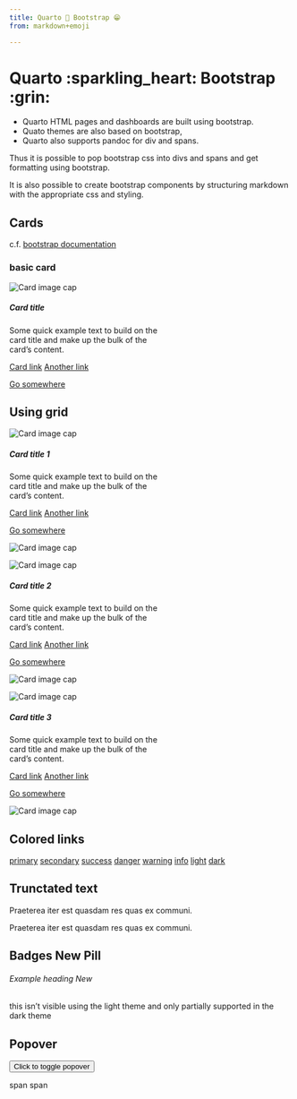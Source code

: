 ```yaml
---
title: Quarto 💖 Bootstrap 😁
from: markdown+emoji

---
```


# Quarto :sparkling_heart: Bootstrap :grin:

- Quarto HTML pages and dashboards are built using bootstrap.
- Quato themes are also based on bootstrap,
- Quarto also supports pandoc for div and spans.

Thus it is possible to pop bootstrap css into divs and spans and get formatting using bootstrap.

It is also possible to create bootstrap components by structuring markdown with the appropriate css and styling.





## Cards

c.f. [bootstrap documentation](https://getbootstrap.com/docs/4.0/components/card/)

### basic card



::: {.card style="width: 18rem"}

![](card-image.svg){.card-img-top alt="Card image cap"}

:::: {.card-body}

##### Card title {.card-title}

[Some quick example text to build on the card title and make up the bulk of the card's content.]{.card-text}

[Card link](#){.card-link}
[Another link](#){.card-link}


[Go somewhere](){.btn .btn-primary}

::::

:::

## Using grid

::: {.card-group }

::::: {.card style="width: 18rem"}

![](card-image.svg){.card-img-top alt="Card image cap"}

:::::: {.card-body}

##### Card title 1 {.card-title}

[Some quick example text to build on the card title and make up the bulk of the card's content.]{.card-text}

[Card link](#){.card-link} [Another link](#){.card-link}

[Go somewhere](){.btn .btn-primary}

::::::

![](card-image.svg){.card-img-bottom alt="Card image cap"}

:::::

::::: {.card style="width: 18rem"}

![](card-image.svg){.card-img-top alt="Card image cap"}

:::::: {.card-body}

##### Card title 2{.card-title}

[Some quick example text to build on the card title and make up the bulk of the card's content.]{.card-text}

[Card link](#){.card-link} [Another link](#){.card-link}

[Go somewhere](){.btn .btn-primary}

::::::

![](card-image.svg){.card-img-bottom alt="Card image cap"}

:::::

::::: {.card style="width: 18rem"}

![](card-image.svg){.card-img-top alt="Card image cap"}

:::::: {.card-body}

##### Card title 3{.card-title}

[Some quick example text to build on the card title and make up the bulk of the card's content.]{.card-text}

[Card link](#){.card-link} [Another link](#){.card-link}

[Go somewhere](){.btn .btn-primary}

::::::

![](card-image.svg){.card-img-bottom alt="Card image cap"}

:::::


:::

## Colored links

[primary](#){.link-primary}
[secondary](#){.link-secondary}
[success](#){.link-success}
[danger](#){.link-danger}
[warning](#){.link-warning}
[info](#){.link-info}
[light](#){.link-light}
[dark](#){.link-dark}


## Trunctated text


<!-- Block level -->

:::{.text-truncate}

Praeterea iter est quasdam res quas ex communi.

:::

<!-- Inline level -->

[Praeterea iter est quasdam res quas ex communi.]{.d-inline-block .text-truncate style="max-width: 150px;"}



## Badges [New]{.badge .bg-secondary} [Pill]{.badge .rounded-pill .bg-success}

<h6>Example heading <span class="badge bg-secondary">New</span></h6>

this isn't visible using the light theme
and only partially supported in the dark theme

## Popover

<button type="button" class="btn btn-lg btn-danger" data-bs-toggle="popover" title="Popover title" data-bs-content="And here's some amazing content. It's very engaging. Right?">Click to toggle popover</button>



[span]{#id1 .btn .btn-lg .btn-danger } [span]{#id2}


